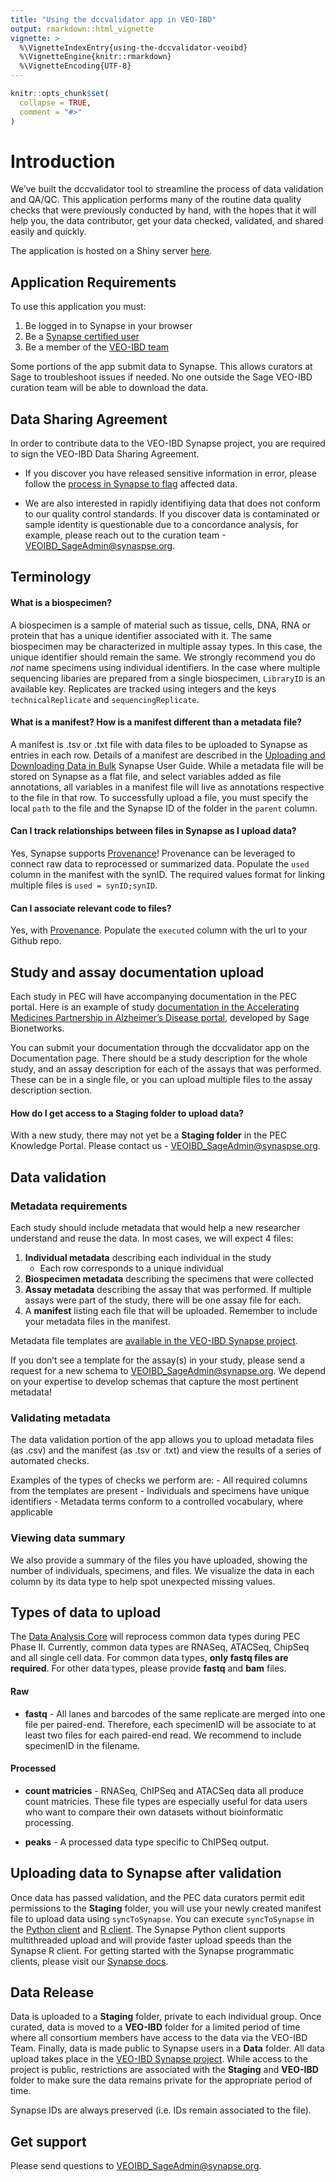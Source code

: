 ```yaml
---
title: "Using the dccvalidator app in VEO-IBD"
output: rmarkdown::html_vignette
vignette: >
  %\VignetteIndexEntry{using-the-dccvalidator-veoibd}
  %\VignetteEngine{knitr::rmarkdown}
  %\VignetteEncoding{UTF-8}
---
```


```r
knitr::opts_chunk$set(
  collapse = TRUE,
  comment = "#>"
)
```

# Introduction

We've built the dccvalidator tool to streamline the process of data validation and QA/QC. This application performs many of the routine data quality checks that were previously conducted by hand, with the hopes that it will help you, the data contributor, get your data checked, validated, and shared easily and quickly.

The application is hosted on a Shiny server [here](https://shinypro.synapse.org/users/cmolitor/dccvalidator).

## Application Requirements

To use this application you must:

1. Be logged in to Synapse in your browser
2. Be a [Synapse certified user](https://docs.synapse.org/articles/accounts_certified_users_and_profile_validation.html)
3. Be a member of the [VEO-IBD team](https://www.synapse.org/#!Team:3382930)

Some portions of the app submit data to Synapse. This allows curators at Sage to troubleshoot issues if needed. No one outside the Sage VEO-IBD curation team will be able to download the data.

## Data Sharing Agreement 

In order to contribute data to the VEO-IBD Synapse project, you are required to sign the VEO-IBD Data Sharing Agreement.

- If you discover you have released sensitive information in error, please follow the [process in Synapse to flag](https://docs.synapse.org/articles/contribute_and_access_controlled_use_data.html#flagging-inappropriate-data-use) affected data. 

- We are also interested in rapidly identifiying data that does not conform to our quality control standards. If you discover data is contaminated or sample identity is questionable due to a concordance analysis, for example, please reach out to the curation team -[VEOIBD_SageAdmin@synaspse.org](mailto:VEOIBD_SageAdmin@synapse.org).

## Terminology

#### What is a biospecimen? 

A biospecimen is a sample of material such as tissue, cells, DNA, RNA or protein that has a unique identifier associated with it. The same biospecimen may be characterized in multiple assay types. In this case, the unique identifier should remain the same. We strongly recommend you do *not* name specimens using individual identifiers. In the case where multiple sequencing libaries are prepared from a single biospecimen, `LibraryID` is an available key. Replicates are tracked using integers and the keys `technicalReplicate` and `sequencingReplicate`. 

#### What is a manifest? How is a manifest different than a metadata file? 

A manifest is .tsv or .txt file with data files to be uploaded to Synapse as entries in each row. Details of a manifest are described in the [Uploading and Downloading Data in Bulk](https://docs.synapse.org/articles/uploading_in_bulk.html) Synapse User Guide. While a metadata file will be stored on Synapse as a flat file, and select variables added as file annotations, all variables in a manifest file will live as annotations respective to the file in that row. To successfully upload a file, you must specify the local `path` to the file and the Synapse ID of the folder in the `parent` column.

#### Can I track relationships between files in Synapse as I upload data? 

Yes, Synapse supports [Provenance](https://docs.synapse.org/articles/provenance.html)! Provenance can be leveraged to connect raw data to reprocessed or summarized data. Populate the `used` column in the manifest with the synID. The required values format for linking multiple files is `used = synID;synID`. 

#### Can I associate relevant code to files? 

Yes, with [Provenance](https://docs.synapse.org/articles/provenance.html). Populate the `executed` column with the url to your Github repo. 


## Study and assay documentation upload

Each study in PEC will have accompanying documentation in the PEC portal. Here is an example of study [documentation in the Accelerating Medicines Partnership in Alzheimer's Disease portal](https://adknowledgeportal.synapse.org/#/Explore/Studies?Study=syn8391648), developed by Sage Bionetworks. 

You can submit your documentation through the dccvalidator app on the Documentation page. There should be a study description for the whole study, and an assay description for each of the assays that was performed. These can be in a single file, or you can upload multiple files to the assay description
section.

#### How do I get access to a Staging folder to upload data? 

With a new study, there may not yet be a **Staging folder** in the PEC Knowledge Portal. Please contact us - [VEOIBD_SageAdmin@synaspse.org](mailto:VEOIBD_SageAdmin@synapse.org).


## Data validation

### Metadata requirements

Each study should include metadata that would help a new researcher understand and reuse the data. In most cases, we will expect 4 files:

1. **Individual metadata** describing each individual in the study
   - Each row corresponds to a unique individual
2. **Biospecimen metadata** describing the specimens that were collected
3. **Assay metadata** describing the assay that was performed. If multiple assays were part of the study, there will be one assay file for each.
4. A **manifest** listing each file that will be uploaded. Remember to include your metadata files in the manifest.

Metadata file templates are [available in the VEO-IBD Synapse project](https://www.synapse.org/#!Synapse:syn20729790). 

If you don't see a template for the assay(s) in your study, please send a request for a new schema to [VEOIBD_SageAdmin@synapse.org](mailto:VEOIBD_SageAdmin@synapse.org). We depend on your expertise to develop schemas that capture the most pertinent metadata!

### Validating metadata

The data validation portion of the app allows you to upload metadata files (as .csv) and the manifest (as .tsv or .txt) and view the results of a series of automated checks.

Examples of the types of checks we perform are:
- All required columns from the templates are present
- Individuals and specimens have unique identifiers
- Metadata terms conform to a controlled vocabulary, where applicable

### Viewing data summary

We also provide a summary of the files you have uploaded, showing the number of individuals, specimens, and files. We visualize the data in each column by its data type to help spot unexpected missing values.


## Types of data to upload

The [Data Analysis Core](https://www.synapse.org/#!Synapse:syn20959298) will reprocess common data types during PEC Phase II. Currently, common data types are RNASeq, ATACSeq, ChipSeq and all single cell data. For common data types, **only fastq files are required**. For other data types, please provide **fastq** and **bam** files. 

#### Raw
- **fastq** - All lanes and barcodes of the same replicate are merged into one file per paired-end. Therefore, each specimenID will be associate to at least two files for each paired-end read. We recommend to include specimenID in the filename.

#### Processed 
- **count matricies** - RNASeq, ChIPSeq and ATACSeq data all produce count matricies. These file types are especially useful for data users who want to compare their own datasets without bioinformatic processing.

- **peaks** - A processed data type specific to ChIPSeq output.

  
## Uploading data to Synapse after validation

Once data has passed validation, and the PEC data curators permit edit permissions to the **Staging** folder, you will use your newly created manifest file to upload data using `syncToSynapse`. You can execute `syncToSynapse` in the [Python client](https://python-docs.synapse.org/build/html/synapseutils.html#synapseutils.sync.syncToSynapse) and [R client](https://github.com/Sage-Bionetworks/synapserutils#upload-data-in-bulk). The Synapse Python client supports multithreaded upload and will provide faster upload speeds than the Synapse R client. For getting started with the Synapse programmatic clients, please visit our [Synapse docs](https://docs.synapse.org/articles/api_documentation.html).

## Data Release

Data is uploaded to a **Staging** folder, private to each individual group. Once curated, data is moved to a **VEO-IBD** folder for a limited period of time where all consortium members have access to the data via the VEO-IBD Team. Finally, data is made public to Synapse users in a **Data** folder.  All data upload takes place in the [VEO-IBD Synapse project](https://www.synapse.org/#!Synapse:syn25541843/wiki/609567). While access to the project is public, restrictions are associated with the **Staging** and **VEO-IBD** folder to make sure the data remains private for the appropriate period of time. 

Synapse IDs are always preserved (i.e. IDs remain associated to the file).

## Get support 

Please send questions to [VEOIBD_SageAdmin@synapse.org](mailto:VEOIBD_SageAdmin@synapse.org). 
